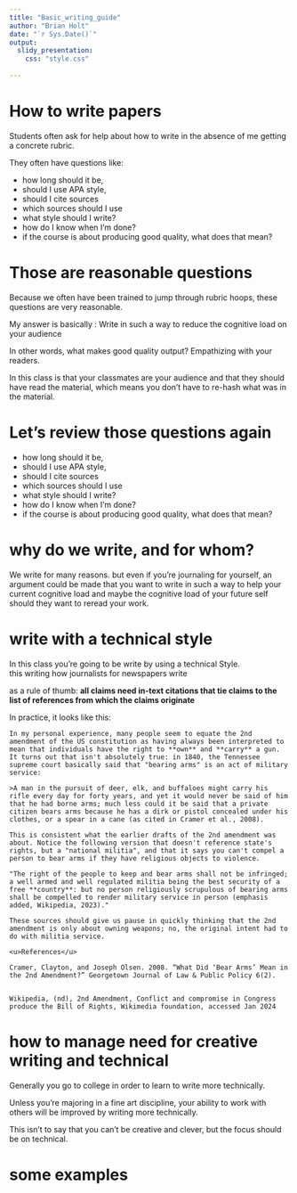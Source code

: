 ```yaml
---
title: "Basic_writing_guide"
author: "Brian Holt"
date: "`r Sys.Date()`"
output: 
  slidy_presentation:
    css: "style.css"
    
---
```

# How to write papers



Students often ask for help about how to write in the absence of me getting a concrete rubric.


They often have questions like:

- how long should it be, 
- should I use APA style,
- should I cite sources
- which sources should I use
- what style should I write?
- how do I know when I'm done?
- if the course is about producing good quality, what does that mean? 


# Those are reasonable questions


Because we often have been trained to jump through rubric hoops, these questions are very reasonable.


My answer is basically : 
Write in such a way  to reduce the cognitive load on your audience

In other words, what makes good quality output? Empathizing with your readers. 


In this class is that your classmates are your audience and that they should have read the material, which means you don't have to re-hash what was in the material.

# Let's review those questions again


- how long should it be, 
- should I use APA style,
- should I cite sources
- which sources should I use
- what style should I write?
- how do I know when I'm done?
- if the course is about producing good quality, what does that mean?

# why do we write, and for whom?

We write for many reasons. but even if you're journaling for yourself, an argument could be made that you want to write in such a way to help your current cognitive load and maybe the cognitive load of your future self should they want to reread your work.

# write with a technical style

In this class you're going to be write by using a technical Style.  
this writing how journalists for newspapers write

as a rule of thumb: **all claims need in-text citations that tie claims to the list of references from which the claims originate**

In practice, it looks like this:


```block

In my personal experience, many people seem to equate the 2nd amendment of the US constitution as having always been interpreted to mean that individuals have the right to **own** and **carry** a gun. It turns out that isn't absolutely true: in 1840, the Tennessee supreme court basically said that "bearing arms" is an act of military service:

>A man in the pursuit of deer, elk, and buffaloes might carry his rifle every day for forty years, and yet it would never be said of him that he had borne arms; much less could it be said that a private citizen bears arms because he has a dirk or pistol concealed under his clothes, or a spear in a cane (as cited in Cramer et al., 2008).

This is consistent what the earlier drafts of the 2nd amendment was about. Notice the following version that doesn't reference state's rights, but a "national militia", and that it says you can't compel a person to bear arms if they have religious objects to violence. 

"The right of the people to keep and bear arms shall not be infringed; a well armed and well regulated militia being the best security of a free **country**: but no person religiously scrupulous of bearing arms shall be compelled to render military service in person (emphasis added, Wikipedia, 2023)."

These sources should give us pause in quickly thinking that the 2nd amendment is only about owning weapons; no, the original intent had to do with militia service. 

<u>References</u>

Cramer, Clayton, and Joseph Olsen. 2008. “What Did ‘Bear Arms’ Mean in the 2nd Amendment?” Georgetown Journal of Law & Public Policy 6(2).


Wikipedia, (nd), 2nd Amendment, Conflict and compromise in Congress produce the Bill of Rights, Wikimedia foundation, accessed Jan 2024
```


# how to manage need for creative writing and technical

Generally you go to college in order to learn to write more technically.  

Unless you're majoring in a fine art discipline, your ability to work with others will be improved by writing more technically.

This isn't to say that you can't be creative and clever, but the focus should be on technical. 


# some examples


